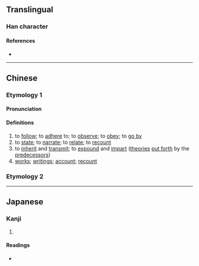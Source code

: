 {{character info}}
==Translingual==

===Han character===
{{Han char|rn=9|rad=人|as=09|sn=11|four=|canj=OHJU|ids=⿰亻盾}}

====References====
* {{Han ref|kx=0111.310|dkj=00894|dj=0238.040|hdz=10192.110|uh=5071|ud=20593}}

----

==Chinese==

===Etymology 1===
{{zh-forms}}

====Pronunciation====
{{zh-pron
|m=xún
|c=seon1
|cat=v,n
}}

====Definitions====
{{zh-hanzi}}

# to [[follow]]; to [[adhere]] to; to [[observe]]; to [[obey]]; to [[go by]]
# to [[state]]; to [[narrate]]; to [[relate]]; to [[recount]]
# to [[inherit]] and [[transmit]]; to [[expound]] and [[impart]] ([[theories]] [[put forth]] by the [[predecessor]]s)
# [[work]]s; [[writing]]s; [[account]]; [[recount]]

===Etymology 2===
{{zh-see|循|v}}

----

==Japanese==

===Kanji===
{{ja-kanji|grade=|rs=人09}}

# {{rfdef|ja|sort=人09}}

====Readings====
* {{ja-readings|on=[[しゅん]] (shun)|kun=[[のべる]] (noberu)}}